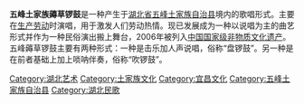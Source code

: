 {{中国非物质文化遗产
|级别 = 国
|省区市 = 湖北
|名称 = 五峰土家族薅草锣鼓
|图片 =
|申报地区或单位 = [[湖北省|湖北省]][[五峰土家族自治县|五峰土家族自治县]]
|分类 = 传统音乐
|序号 = 58
|编号项目 = II-27
|登录时间 = 2008年
}}
'''五峰土家族薅草锣鼓'''是一种产生于[[湖北省|湖北省]][[五峰土家族自治县|五峰土家族自治县]]境内的歌唱形式。主要在[[生产|生产]][[劳动|劳动]]时演唱，用于激发人们劳动热情。现已发展成为一种以说唱为主的曲艺形式并作为一种民俗演出搬上舞台，2006年被列入[[中国国家级非物质文化遗产|中国国家级非物质文化遗产]]。五峰薅草锣鼓主要有两种形式：一种是击乐加人声说唱，俗称“盘锣鼓”。另一种是在前者基础上加上唢呐伴奏，俗称“吹锣鼓”。

[[Category:湖北艺术|Category:湖北艺术]]
[[Category:土家族文化|Category:土家族文化]]
[[Category:宜昌文化|Category:宜昌文化]]
[[Category:五峰土家族自治县|Category:五峰土家族自治县]]
[[Category:湖北民歌|Category:湖北民歌]]

{{Song-stub}}
